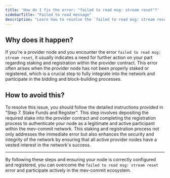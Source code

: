 ```yaml
---
title: 'How do I fix the error: "failed to read msg: stream reset"?'
sidebarTitle: "Failed to read message"
description: "Learn how to resolve the `failed to read msg: stream reset` error for provider nodes within the mev-commit network."
---
```


## Why does it happen?

If you're a provider node and you encounter the error `failed to read msg: stream reset`, it usually indicates a need for further action on your
part regarding staking and registration within the provider contract. This error often arises when the provider node has not been properly
staked or registered, which is a crucial step to fully integrate into the network and participate in the bidding and block-building processes.

## How to avoid this?

To resolve this issue, you should follow the detailed instructions provided in "Step 7. Stake Funds and Register". This step involves depositing
the required stake into the provider contract and completing the registration process to authenticate your node as a legitimate and active
participant within the mev-commit network. This staking and registration process not only addresses the immediate error but also enhances
the security and integrity of the network by ensuring that all active provider nodes have a vested interest in the network's success.

---

By following these steps and ensuring your node is correctly configured and registered, you can overcome the
`failed to read msg: stream reset` error and participate actively in the mev-commit ecosystem.
